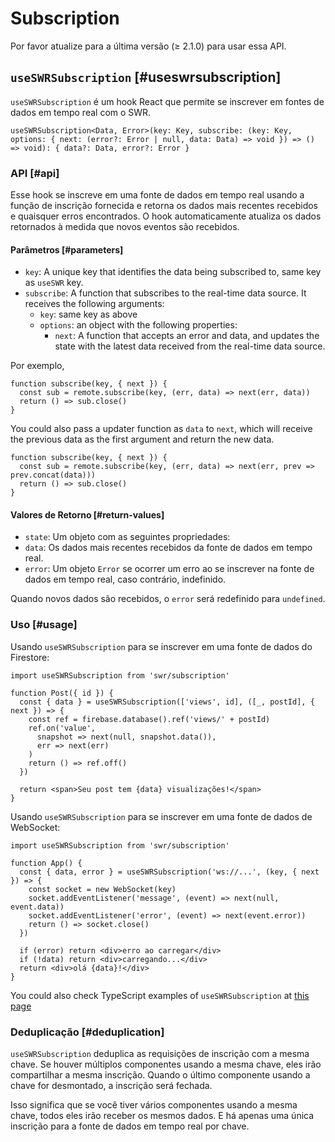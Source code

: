 
# Subscription

<Callout emoji="✅">
  Por favor atualize para a última versão (≥ 2.1.0) para usar essa API.
</Callout>

## `useSWRSubscription` [#useswrsubscription]

`useSWRSubscription` é um hook React que permite se inscrever em fontes de dados em tempo real com o SWR.

```tsx
useSWRSubscription<Data, Error>(key: Key, subscribe: (key: Key, options: { next: (error?: Error | null, data: Data) => void }) => () => void): { data?: Data, error?: Error }
```

### API [#api]

Esse hook se inscreve em uma fonte de dados em tempo real usando a função de inscrição fornecida e retorna os dados mais recentes recebidos e quaisquer erros encontrados. O hook automaticamente atualiza os dados retornados à medida que novos eventos são recebidos.

#### Parâmetros [#parameters]

- `key`: A unique key that identifies the data being subscribed to, same key as `useSWR` key.
- `subscribe`: A function that subscribes to the real-time data source. It receives the following arguments:
  - `key`: same key as above
  - `options`: an object with the following properties:
    - `next`: A function that accepts an error and data, and updates the state with the latest data received from the real-time data source.


Por exemplo,

```tsx
function subscribe(key, { next }) {
  const sub = remote.subscribe(key, (err, data) => next(err, data))
  return () => sub.close()
}
```

You could also pass a updater function as `data` to `next`, which will receive the previous data as the first argument and return the new data.

```tsx
function subscribe(key, { next }) {
  const sub = remote.subscribe(key, (err, data) => next(err, prev => prev.concat(data)))
  return () => sub.close()
}
```


#### Valores de Retorno [#return-values]

- `state`: Um objeto com as seguintes propriedades:
 - `data`: Os dados mais recentes recebidos da fonte de dados em tempo real.
  - `error`: Um objeto `Error` se ocorrer um erro ao se inscrever na fonte de dados em tempo real, caso contrário, indefinido.

Quando novos dados são recebidos, o `error` será redefinido para `undefined`.

### Uso [#usage]

Usando `useSWRSubscription` para se inscrever em uma fonte de dados do Firestore:

```tsx
import useSWRSubscription from 'swr/subscription'

function Post({ id }) {
  const { data } = useSWRSubscription(['views', id], ([_, postId], { next }) => {
    const ref = firebase.database().ref('views/' + postId)
    ref.on('value', 
      snapshot => next(null, snapshot.data()),
      err => next(err)
    )
    return () => ref.off()
  })

  return <span>Seu post tem {data} visualizações!</span>
}
```

Usando `useSWRSubscription` para se inscrever em uma fonte de dados de WebSocket:

```tsx
import useSWRSubscription from 'swr/subscription'

function App() {
  const { data, error } = useSWRSubscription('ws://...', (key, { next }) => {
    const socket = new WebSocket(key)
    socket.addEventListener('message', (event) => next(null, event.data))
    socket.addEventListener('error', (event) => next(event.error))
    return () => socket.close()
  })
  
  if (error) return <div>erro ao carregar</div>
  if (!data) return <div>carregando...</div>
  return <div>olá {data}!</div>
}
```

You could also check TypeScript examples of `useSWRSubscription` at [this page](/docs/typescript#useswrsubscription)

### Deduplicação [#deduplication]

`useSWRSubscription` deduplica as requisições de inscrição com a mesma chave. Se houver múltiplos componentes usando a mesma chave, eles irão compartilhar a mesma inscrição.
Quando o último componente usando a chave for desmontado, a inscrição será fechada.

Isso significa que se você tiver vários componentes usando a mesma chave, todos eles irão receber os mesmos dados.
E há apenas uma única inscrição para a fonte de dados em tempo real por chave.